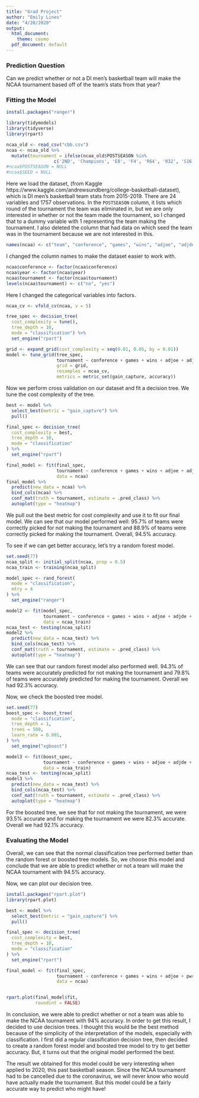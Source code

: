 ```yaml
---
title: "Grad Project"
author: "Emily Lines"
date: "4/20/2020"
output:
  html_document:
    theme: cosmo
  pdf_document: default
---
```


### Prediction Question

Can we predict whether or not a DI men's basketball team will make the NCAA tournament based off of the team's stats from that year?

### Fitting the Model


```r
install.packages("ranger")
```


```r
library(tidymodels)
library(tidyverse)
library(rpart)

ncaa_old <- read_csv("cbb.csv")
ncaa <- ncaa_old %>%
  mutate(tournament = ifelse(ncaa_old$POSTSEASON %in% 
                  c('2ND', 'Champions', 'E8', 'F4', 'R64', 'R32', 'S16'), 1, 0))
#ncaa$POSTSEASON = NULL
#ncaa$SEED = NULL

```

Here we load the dataset, (from Kaggle https://www.kaggle.com/andrewsundberg/college-basketball-dataset), which is DI men's basketball team stats from 2015-2019. There are 24 variables and 1757 observations. In the `POSTSEASON` column, it lists which round of the tournament the team was eliminated in, but we are only interested in whether or not the team made the tournament, so I changed that to a dummy variable with 1 representing the team making the tournament. I also deleted the column that had data on which seed the team was in the tournament because we are not interested in this.


```r
names(ncaa) <- c("team", "conference", "games", "wins", "adjoe", "adjde", "pwrrating", "efg_o", "efg_d", "tor", "tord", "orb", "drb", "ftr","ftrd", "fg_o", "fg_d", "threep_o", "threep_d", "adj_t", "wab", "year", "tournament")
```

I changed the column names to make the dataset easier to work with.

```r
ncaa$conference <- factor(ncaa$conference)
ncaa$year <- factor(ncaa$year)
ncaa$tournament <- factor(ncaa$tournament)
levels(ncaa$tournament) <- c("no", "yes")

```

Here I changed the categorical variables into factors. 

```r
ncaa_cv <- vfold_cv(ncaa, v = 5)

tree_spec <- decision_tree(
  cost_complexity = tune(),
  tree_depth = 10,
  mode = "classification") %>%
  set_engine("rpart")

grid <- expand_grid(cost_complexity = seq(0.01, 0.05, by = 0.01))
model <- tune_grid(tree_spec,
                   tournament ~ conference + games + wins + adjoe + adjde + pwrrating + efg_o + efg_d + tor + tord + orb +drb + ftr + ftrd + fg_o + fg_d + threep_o + threep_d + adj_t + wab + year,
                   grid = grid,
                   resamples = ncaa_cv,
                   metrics = metric_set(gain_capture, accuracy))
```

Now we perform cross validation on our dataset and fit a decision tree. We tune the cost complexity of the tree. 


```r
best <- model %>%
  select_best(metric = "gain_capture") %>%
  pull()

final_spec <- decision_tree(
  cost_complexity = best,
  tree_depth = 10,
  mode = "classification"
) %>%
  set_engine("rpart")

final_model <- fit(final_spec,
                   tournament ~ conference + games + wins + adjoe + adjde + pwrrating + efg_o + efg_d + tor + tord + orb +drb + ftr + ftrd + fg_o + fg_d + threep_o + threep_d + adj_t + wab + year,
                   data = ncaa)
final_model %>%
  predict(new_data = ncaa) %>%
  bind_cols(ncaa) %>%
  conf_mat(truth = tournament, estimate = .pred_class) %>%
  autoplot(type = "heatmap")


```

We pull out the best metric for cost complexity and use it to fit our final model. We can see that our model performed well: 95.7% of teams were correctly picked for not making the tournament and 88.9% of teams were correctly picked for making the tournament. Overall, 94.5% accuracy. 

To see if we can get better accuracy, let's try a random forest model.

```r
set.seed(77)
ncaa_split <- initial_split(ncaa, prop = 0.5)
ncaa_train <- training(ncaa_split)

model_spec <- rand_forest(
  mode = "classification",
  mtry = 4
) %>%
  set_engine("ranger")

model2 <- fit(model_spec,
              tournament ~ conference + games + wins + adjoe + adjde + pwrrating + efg_o + efg_d + tor + tord + orb +drb + ftr + ftrd + fg_o + fg_d + threep_o + threep_d + adj_t + wab + year,
              data = ncaa_train)
ncaa_test <- testing(ncaa_split)
model2 %>%
  predict(new_data = ncaa_test) %>%
  bind_cols(ncaa_test) %>%
  conf_mat(truth = tournament, estimate = .pred_class) %>%
  autoplot(type = "heatmap")

```

We can see that our random forest model also performed well. 94.3% of teams were accurately predicted for not making the tournament and 79.8% of teams were accurately predicted for making the tournament. Overall we had 92.3% accuracy.

Now, we check the boosted tree model.

```r
set.seed(77)
boost_spec <- boost_tree(
  mode = "classification",
  tree_depth = 1,
  trees = 500,
  learn_rate = 0.001,
) %>%
  set_engine("xgboost")

model3 <- fit(boost_spec,
              tournament ~ conference + games + wins + adjoe + adjde + pwrrating + efg_o + efg_d + tor + tord + orb +drb + ftr + ftrd + fg_o + fg_d + threep_o + threep_d + adj_t + wab + year,
              data = ncaa_train)
ncaa_test <- testing(ncaa_split)
model3 %>%
  predict(new_data = ncaa_test) %>%
  bind_cols(ncaa_test) %>%
  conf_mat(truth = tournament, estimate = .pred_class) %>%
  autoplot(type = "heatmap")
```

For the boosted tree, we see that for not making the tournament, we were 93.5% accurate and for making the tournament we were 82.3% accurate. Overall we had 92.1% accuracy.


### Evaluating the Model

Overall, we can see that the normal classification tree performed better than the random forest or boosted tree models. So, we choose this model and conclude that we are able to predict whether or not a team will make the NCAA tournament with 94.5% accuracy. 

Now, we can plot our decision tree. 


```r
install.packages("rpart.plot")
library(rpart.plot)

```

```r

best <- model %>%
  select_best(metric = "gain_capture") %>%
  pull()

final_spec <- decision_tree(
  cost_complexity = best,
  tree_depth = 10,
  mode = "classification"
) %>%
  set_engine("rpart")

final_model <- fit(final_spec,
                   tournament ~ conference + games + wins + adjoe + pwrrating + efg_o + efg_d + tor + tord + orb +drb + ftr + ftrd + fg_o + fg_d + threep_o + threep_d + adj_t + wab + year,
                   data = ncaa)


rpart.plot(final_model$fit,
           roundint = FALSE)

```


In conclusion, we were able to predict whether or not a team was able to make the NCAA tournament with 94% accuracy. In order to get this result, I decided to use decision trees. I thought this would be the best method because of the simplicity of the interpretation of the models, especially with classification. I first did a regular classification decision tree, then decided to create a random forest model and boosted tree model to try to get better accuracy. But, it turns out that the original model performed the best. 

The result we obtained for this model could be very interesting when applied to 2020, this past basketball season. Since the NCAA tournament had to be cancelled due to the coronavirus, we will never know who would have actually made the tournament. But this model could be a fairly accurate way to predict who might have!



